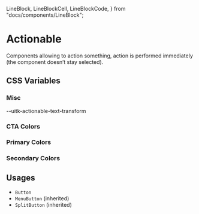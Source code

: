   LineBlock,
  LineBlockCell,
  LineBlockCode,
} from "docs/components/LineBlock";


<Meta title="Documentation/Styles and Theming/Characteristics/Actionable" />

# Actionable

Components allowing to action something, action is performed
immediately (the component doesn’t stay selected).

## CSS Variables

### Misc

<Canvas>
  <Story name="Misc">
    <DocGrid>
      <CornerBlock cornerRadius="--uitk-actionable-border-radius" />
      <CursorBlock cursor="--uitk-actionable-cursor-active" />
      <CursorBlock cursor="--uitk-actionable-cursor-hover" />
      <FontWeightBlock fontWeight="--uitk-actionable-font-weight" />
      <LetterSpacingBlock letterSpacing="--uitk-actionable-letter-spacing" />
      <TextAlignBlock textAlign="--uitk-actionable-text-align" />
      <BlankBlockCell />
      <BlankBlockCode>--uitk-actionable-text-transform</BlankBlockCode>
    </DocGrid>
  </Story>
</Canvas>

### CTA Colors

<Canvas>
  <Story name="CTA Colors">
    <DocGrid>
      <ColorBlock colorVar="--uitk-actionable-foreground-cta" />
      <ColorBlock colorVar="--uitk-actionable-foreground-cta-active" />
      <ColorBlock colorVar="--uitk-actionable-foreground-cta-disabled" />
      <ColorBlock colorVar="--uitk-actionable-foreground-cta-hover" />
      <ColorBlock colorVar="--uitk-actionable-background-cta" />
      <ColorBlock colorVar="--uitk-actionable-background-cta-active" />
      <ColorBlock colorVar="--uitk-actionable-background-cta-disabled" />
      <ColorBlock colorVar="--uitk-actionable-background-cta-hover" />
    </DocGrid>
  </Story>
</Canvas>

### Primary Colors

<Canvas>
  <Story name="Primary Colors">
    <DocGrid>
      <ColorBlock colorVar="--uitk-actionable-foreground-primary" />
      <ColorBlock colorVar="--uitk-actionable-foreground-primary-active" />
      <ColorBlock colorVar="--uitk-actionable-foreground-primary-disabled" />
      <ColorBlock colorVar="--uitk-actionable-foreground-primary-hover" />
      <ColorBlock colorVar="--uitk-actionable-background-primary" />
      <ColorBlock colorVar="--uitk-actionable-background-primary-active" />
      <ColorBlock colorVar="--uitk-actionable-background-primary-disabled" />
      <ColorBlock colorVar="--uitk-actionable-background-primary-hover" />
    </DocGrid>
  </Story>
</Canvas>

### Secondary Colors

<Canvas>
  <Story name="Secondary Colors">
    <DocGrid>
      <ColorBlock colorVar="--uitk-actionable-foreground-secondary" />
      <ColorBlock colorVar="--uitk-actionable-foreground-secondary-active" />
      <ColorBlock colorVar="--uitk-actionable-foreground-secondary-disabled" />
      <ColorBlock colorVar="--uitk-actionable-foreground-secondary-hover" />
      <ColorBlock colorVar="--uitk-actionable-background-secondary" />
      <ColorBlock colorVar="--uitk-actionable-background-secondary-active" />
      <ColorBlock colorVar="--uitk-actionable-background-secondary-disabled" />
      <ColorBlock colorVar="--uitk-actionable-background-secondary-hover" />
    </DocGrid>
  </Story>
</Canvas>

## Usages

- `Button`
- `MenuButton` (inherited)
- `SplitButton` (inherited)
